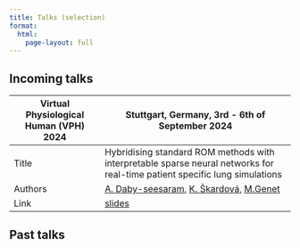 ```yaml
---
title: Talks (selection)
format:
  html:
    page-layout: full
---
```


## Incoming talks

+----------------------------------------+-------------------------------------------------------------------------------------+
| Virtual Physiological Human (VPH) 2024 | Stuttgart, Germany, 3rd - 6th of September 2024                                     |
+========================================+=====================================================================================+
| Title                                  | Hybridising standard ROM methods with interpretable sparse neural networks          |
|                                        |for real-time patient specific lung simulations                                      |
+----------------------------------------+-------------------------------------------------------------------------------------+
| Authors                                | <a href="index.qmd">A. Daby-seesaram<a>,                                            |
|                                        | <a href="https://m3disim.saclay.inria.fr/people/katerina-skardova/">K. Škardová<a>, |
|                                        | <a href="https://m3disim.saclay.inria.fr/people/martin-genet/">M.Genet<a>           |
+----------------------------------------+-------------------------------------------------------------------------------------+
| Link                                   | <a href="Resources/Documents/Presentations/Reveal/VPH_2024/main.html">slides<a>     |
+----------------------------------------+-------------------------------------------------------------------------------------+



## Past talks